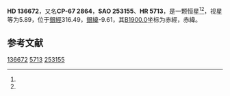 {{Starbox begin
| name = HD 136672
}}
{{Starbox observe
| epoch = [[J2000.0|J2000.0]]
| constell = {{星座名待查}}<ref name=SIMBAD>{{cite web
 | url=http://simbad.u-strasbg.fr/simbad/sim-id?Ident=HR+5713
 | title =Pulsating variable Star
 | publisher=Centre de Données astronomiques de Strasbourg
 | work=SIMBAD
 | accessdate=2012-07-13}}</ref><ref name=DATA>{{cite web
 | url=http://vizier.u-strasbg.fr/viz-bin/VizieR-5?-out.add=.&-source=5050&-corr=PK=HR&-out.max=9999&HR=5713
 | title=VizieR Detailed Page
 | accessdate=2012-07-13
 | archive-date=2016-03-04
 | archive-url=https://web.archive.org/web/20160304225922/http://vizier.u-strasbg.fr/viz-bin/VizieR-5?-out.add=.&-source=5050&-corr=PK=HR&-out.max=9999&HR=5713
 | dead-url=no
 }}</ref>
| 星官 = 
| ra = {{RA|15|26|14.7}}<ref name=SIMBAD /><ref name=DATA />
| dec = {{DEC|-68|18|33}}<ref name=SIMBAD /><ref name=DATA />
| appmag_v = 5.89<ref name=SIMBAD /><ref name=DATA />
}}
{{Starbox character
| class = G8-K0III<ref name=SIMBAD /><ref name=DATA />
| b-v = 1.02<ref name=SIMBAD /><ref name=DATA />
| u-b = 0.77<ref name=SIMBAD /><ref name=DATA />
| r-i = <ref name=SIMBAD /><ref name=DATA />
| variable = 
}}
{{Starbox astrometry
| radial_v = 0.77
| prop_mo_ra = 25
| parallax = 
| p_error = 
}}
{{Starbox catalog
| names =CP-67 2864，[[SAO星表|SAO]] 253155，[[HD星表|HD]] 136672，[[HR星表|HR]] 5713}}
{{Starbox reference |Simbad=HR+5713}}
{{Starbox end}}

'''HD 136672'''，又名'''CP-67 2864'''，'''SAO 253155'''、'''HR 5713'''，是一颗恒星<ref name=SIMBAD /><ref name=DATA />，视星等为5.89，位于[[銀道座標系|銀經]]316.49，[[銀道座標系|銀緯]]-9.61，其[[B1900.0|B1900.0]]坐标为赤經{{RA|15|16|48.6}}，赤緯{{DEC|-67|-9.61|15}}。

== 参考文献 ==
{{reflist}}

{{star-stub}}

[[Category:HD和HDE天體|136672]]
[[Category:HR天體|5713]]
[[Category:SAO天體|253155]]